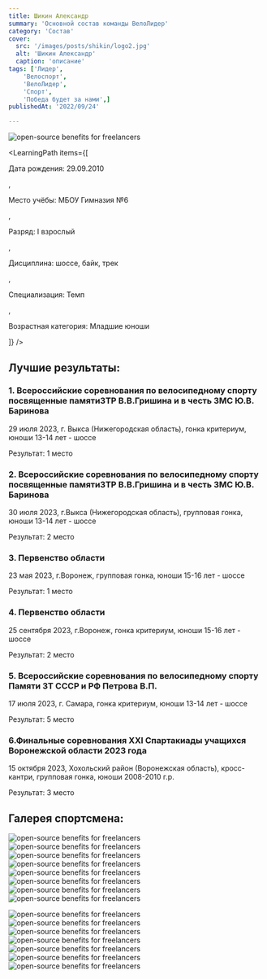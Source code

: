 ```yaml
---
title: Шикин Александр
summary: 'Основной состав команды ВелоЛидер'
category: 'Состав'
cover:
  src: '/images/posts/shikin/logo2.jpg'
  alt: 'Шикин Александр'
  caption: 'описание'
tags: ['Лидер',
    'Велоспорт',
    'ВелоЛидер',
    'Спорт',
    'Победа будет за нами',]
publishedAt: '2022/09/24'

---
```

<CardLeaders>
<Image
  src="/images/posts/shikin/logo2.jpg"
  alt="open-source benefits for freelancers"
/>

<LearningPath
  items={[
    <p>Дата рождения: 29.09.2010</p>,
    <p>Место учёбы: МБОУ Гимназия №6</p>,
    <p>Разряд: I взрослый</p>,
    <p>Дисциплина: шоссе, байк, трек</p>,
    <p>Специализация: Темп</p>,
    <p>Возрастная категория: Младшие юноши</p>
  ]}
/>
</CardLeaders>

## Лучшие результаты:

### 1. Всероссийские соревнования по велосипедному спорту посвященные памяти3ТР В.В.Гришина и в честь ЗМС Ю.В. Баринова 

29 июля 2023, г. Выкса (Нижегородская область), гонка критериум, юноши 13-14 лет - шоссе 

Результат: 1 место 

### 2. Всероссийские соревнования по велосипедному спорту посвященные памяти3ТР В.В.Гришина и в честь ЗМС Ю.В. Баринова 

30 июля 2023, г.Выкса (Нижегородская область), групповая гонка, юноши 13-14 лет - шоссе 

Результат: 2 место 

### 3. Первенство области 

23 мая 2023, г.Воронеж, групповая гонка, юноши 15-16 лет - шоссе

Результат: 1 место 

### 4. Первенство области 

25 сентября 2023, г.Воронеж, гонка критериум, юноши 15-16 лет - шоссе 

Результат: 2 место 

### 5. Всероссийские соревнования по велосипедному спорту  Памяти ЗТ СССР и РФ Петрова В.П. 

17 июля 2023, г. Самара, гонка критериум, юноши 13-14 лет - шоссе 

Результат: 5 место 

### 6.Финальные соревнования XXI Спартакиады учащихся Воронежской области 2023 года 

15 октября 2023, Хохольский район (Воронежская область), кросс-кантри, групповая гонка, юноши 2008-2010 г.р. 
 
Результат: 3 место 


## Галерея спортсмена:
<Image
  src="/images/posts/shikin/1.jpg"
  alt="open-source benefits for freelancers"
/>
<Image
  src="/images/posts/shikin/2.jpg"
  alt="open-source benefits for freelancers"
/>
<Image
  src="/images/posts/shikin/4.jpg"
  alt="open-source benefits for freelancers"
/>
<Image
  src="/images/posts/shikin/16.jpg"
  alt="open-source benefits for freelancers"
/>
<Image
  src="/images/posts/shikin/5.jpg"
  alt="open-source benefits for freelancers"
/>
<Image
  src="/images/posts/shikin/6.jpg"
  alt="open-source benefits for freelancers"
/>
<Image
  src="/images/posts/shikin/7.jpg"
  alt="open-source benefits for freelancers"
/>
<Image
  src="/images/posts/shikin/8.jpg"
  alt="open-source benefits for freelancers"
/>

<Image
  src="/images/posts/shikin/10.jpg"
  alt="open-source benefits for freelancers"
/>
<Image
  src="/images/posts/shikin/11.jpg"
  alt="open-source benefits for freelancers"
/>
<Image
  src="/images/posts/shikin/12.jpg"
  alt="open-source benefits for freelancers"
/>
<Image
  src="/images/posts/shikin/15.jpg"
  alt="open-source benefits for freelancers"
/>
<Image
  src="/images/posts/shikin/13.jpg"
  alt="open-source benefits for freelancers"
/>
<Image
  src="/images/posts/shikin/14.jpg"
  alt="open-source benefits for freelancers"
/>
<Image
  src="/images/posts/shikin/17.jpg"
  alt="open-source benefits for freelancers"
/>

